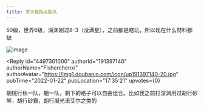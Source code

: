 ```yaml
---
title: 求大佬指点配队
---
```



<Forum groupName="原神" groupUrl="https://www.douban.com/group/genshin/" archivedAt="2025-05-16T16:49:21.727Z">
  <Post
    id="258466200"
    title="求大佬指点配队"
    url="https://www.douban.com/group/topic/258466200/?_spm_id=MTgyMjM0OTA1"
    pubTime="2022-01-22"
    highlightUserId="191397140"
  >
50级，世界6级，深渊刚过8-3（没满星），之前都是瞎玩，所以现在什么材料都缺

![image](https://img2.doubanio.com/view/group_topic/l/public/p524261691.webp)

<Reply
  id="4497301000"
  authorId="191397140"
  authorName="Fisherchenxi"
  authorAvatar="https://img1.doubanio.com/icon/up191397140-20.jpg"
  pubTime="2022-01-22"
  pubLocation="17:35:21"
  upvotes={0}
>
胡桃行秋一队，魈一队，剩下的格子可以自由组合。比如我之前打深渊用过胡行砂琴，胡行砂猫，胡行凝光诺艾尔之类的
</Reply>
  </Post>
</Forum>
